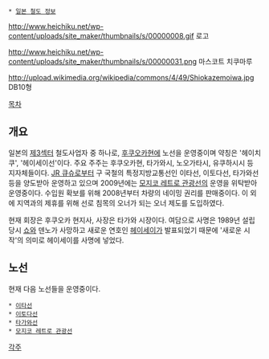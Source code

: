 {{{+1 平成筑豊鉄道 / Heisei Chikuho Railway }}}
 * [[일본 철도 정보]]
http://www.heichiku.net/wp-content/uploads/site_maker/thumbnails/s/00000008.gif
로고

http://www.heichiku.net/wp-content/uploads/site_maker/thumbnails/s/00000031.png
마스코트 치쿠마루

http://upload.wikimedia.org/wikipedia/commons/4/49/Shiokazemoiwa.jpg
DB10형

[[목차]]
== 개요 ==
일본의 [[제3섹터]] 철도사업자 중 하나로, [[후쿠오카]]현에 노선을 운영중이며 약칭은 '헤이치쿠', '헤이세이선'이다. 주요 주주는 후쿠오카현, 타가와시, 노오가타시, 유쿠하시시 등 지자체들이다. [[JR 큐슈]]로부터 구 국철의 특정지방교통선인 이타선, 이토다선, 타가와선 등을 양도받아 운영하고 있으며 2009년에는 [[모지코 레트로 관광선]]의 운영을 위탁받아 운영중이다. 수입원 확보를 위해 2008년부터 차량의 네이밍 권리를 판매중이다. 이 외에 지역과의 제휴를 위해 선로 침목의 오너가 되는 오너 제도를 도입하였다.

현재 회장은 후쿠오카 현지사, 사장은 타가와 시장이다. 여담으로 사명은 1989년 설립 당시 [[쇼와]] 덴노가 사망하고 새로운 연호인 [[헤이세이]]가 발표되었기 때문에 '새로운 시작'의 의미로 헤이세이를 사명에 넣었다.

== 노선 ==
현재 다음 노선들을 운영중이다.

 * [[이타선]]
 * [[이토다선]]
 * [[타가와선]]
 * [[모지코 레트로 관광선]]

[[각주]]

